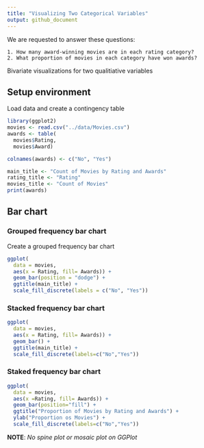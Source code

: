 ```yaml
---
title: "Visualizing Two Categorical Variables"
output: github_document
---
```


We are requested to answer these questions:

    1. How many award-winning movies are in each rating category?
    2. What proportion of movies in each category have won awards?

Bivariate visualizations for two qualitiative variables

## Setup environment

Load data and create a contingency table
```r
library(ggplot2)
movies <- read.csv("../data/Movies.csv")
awards <- table(
  movies$Rating,
  movies$Award)

colnames(awards) <- c("No", "Yes")

main_title <- "Count of Movies by Rating and Awards"
rating_title <- "Rating"
movies_title <- "Count of Movies"
print(awards)

```


## Bar chart

### Grouped frequency bar chart

Create a grouped frequency bar chart

```r
ggplot(
  data = movies,
  aes(x = Rating, fill= Awards)) +
  geom_bar(position = "dodge") +
  ggtitle(main_title) +
  scale_fill_discrete(labels = c("No", "Yes"))
```

### Stacked frequency bar chart

```r
ggplot(
  data = movies,
  aes(x = Rating, fill= Awards)) +
  geom_bar() +
  ggtitle(main_title) +
  scale_fill_discrete(labels=c("No","Yes"))

```

### Staked frequency bar chart

```r
ggplot(
  data = movies,
  aes(x =Rating, fill= Awards)) +
  geom_bar(position="fill") + 
  ggtitle("Proportion of Movies by Rating and Awards") +
  ylab("Proportion os Movies") +
  scale_fill_discrete(labels=c("No","Yes"))
```


**NOTE**: *No spine plot or mosaic plot on GGPlot*